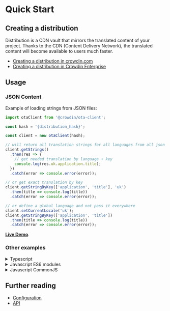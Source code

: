 # Quick Start

## Creating a distribution

Distribution is a CDN vault that mirrors the translated content of your project. Thanks to the CDN (Content Delivery Network), the translated content will become available to users much faster.

- [Creating a distribution in crowdin.com](https://support.crowdin.com/content-delivery/)
- [Creating a distribution in Crowdin Enterprise](https://support.crowdin.com/enterprise/content-delivery/)

## Usage

### JSON Content

Example of loading strings from JSON files:

```typescript
import otaClient from '@crowdin/ota-client';

const hash = '{distribution_hash}';

const client = new otaClient(hash);

// will return all translation strings for all languages from all json files
client.getStrings()
  .then(res => {
    // get needed translation by language + key
    console.log(res.uk.application.title);
  })
  .catch(error => console.error(error));

// or get exact translation by key
client.getStringByKey(['application', 'title'], 'uk')
  .then(title => console.log(title))
  .catch(error => console.error(error));

// or define a global language and not pass it everywhere
client.setCurrentLocale('uk');
client.getStringByKey(['application', 'title'])
  .then(title => console.log(title))
  .catch(error => console.error(error));
```

[**Live Demo**](https://runkit.com/andrii-bodnar/crowdin-ota-js-client-live-demo).

### Other examples

<details>
<summary>Typescript</summary>

```typescript
import otaClient from '@crowdin/ota-client';

// distribution hash
const hash = '{distribution_hash}';

// initialization of crowdin ota client
const client = new otaClient(hash);

// get content info in distribution
client.getContent()
  .then(content => console.log(content))
  .catch(error => console.error(error));

// one of files for fr language from client.getContent
const file = '/content/fr/file.json';
// get file translations
client.getFileTranslations(file)
  .then(translations => console.log(translations))
  .catch(error => console.error(error));
```

</details>

<details>
<summary>Javascript ES6 modules</summary>

```javascript
import otaClient from '@crowdin/ota-client';
// or const otaClient = require('./out/index.js').default;

// distribution hash
const hash = '{distribution_hash}';

// initialization of crowdin ota client
const client = new otaClient(hash);

// get content info in distribution
client.getContent()
  .then(content => console.log(content))
  .catch(error => console.error(error));

// one of files for fr language from client.getContent
const file = '/content/fr/file.json';
// get file translations
client.getFileTranslations(file)
  .then(translations => console.log(translations))
  .catch(error => console.error(error));
```

</details>

<details>
<summary>Javascript CommonJS</summary>

```javascript
const otaClient = require('@crowdin/ota-client').default;

// distribution hash
const hash = '{distribution_hash}';

// initialization of crowdin ota client
const client = new otaClient(hash);

// get content info in distribution
client.getContent()
  .then(content => console.log(content))
  .catch(error => console.error(error));

// one of files for fr language from client.getContent
const file = '/content/fr/file.json';
// get file translations
client.getFileTranslations(file)
  .then(translations => console.log(translations))
  .catch(error => console.error(error));
```

</details>

## Further reading

- [Configuration](/configuration)
- [API](/api/index.Class.OtaClient)
